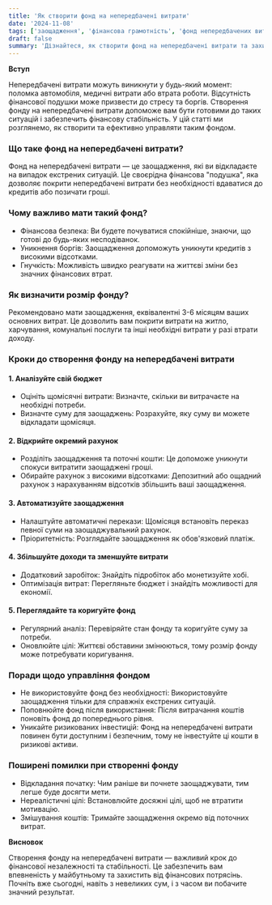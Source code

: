 ```yaml
---
title: 'Як створити фонд на непередбачені витрати'
date: '2024-11-08'
tags: ['заощадження', 'фінансова грамотність', 'фонд непередбачених витрат']
draft: false
summary: 'Дізнайтеся, як створити фонд на непередбачені витрати та захистити себе від фінансових труднощів. Практичні поради для українців щодо створення фінансової подушки безпеки.'
---
```


**Вступ**

Непередбачені витрати можуть виникнути у будь-який момент: поломка автомобіля, медичні витрати або втрата роботи. Відсутність фінансової подушки може призвести до стресу та боргів. Створення фонду на непередбачені витрати допоможе вам бути готовими до таких ситуацій і забезпечить фінансову стабільність. У цій статті ми розглянемо, як створити та ефективно управляти таким фондом.

### Що таке фонд на непередбачені витрати?

Фонд на непередбачені витрати — це заощадження, які ви відкладаєте на випадок екстрених ситуацій. Це своєрідна фінансова "подушка", яка дозволяє покрити непередбачені витрати без необхідності вдаватися до кредитів або позичати гроші.

### Чому важливо мати такий фонд?

- Фінансова безпека: Ви будете почуватися спокійніше, знаючи, що готові до будь-яких несподіванок.
- Уникнення боргів: Заощадження допоможуть уникнути кредитів з високими відсотками.
- Гнучкість: Можливість швидко реагувати на життєві зміни без значних фінансових втрат.

### Як визначити розмір фонду?

Рекомендовано мати заощадження, еквівалентні 3-6 місяцям ваших основних витрат. Це дозволить вам покрити витрати на житло, харчування, комунальні послуги та інші необхідні витрати у разі втрати доходу.

### Кроки до створення фонду на непередбачені витрати

#### 1. Аналізуйте свій бюджет

- Оцініть щомісячні витрати: Визначте, скільки ви витрачаєте на необхідні потреби.
- Визначте суму для заощаджень: Розрахуйте, яку суму ви можете відкладати щомісяця.

#### 2. Відкрийте окремий рахунок

- Розділіть заощадження та поточні кошти: Це допоможе уникнути спокуси витратити заощаджені гроші.
- Обирайте рахунок з високими відсотками: Депозитний або ощадний рахунок з нарахуванням відсотків збільшить ваші заощадження.

#### 3. Автоматизуйте заощадження

- Налаштуйте автоматичні перекази: Щомісяця встановіть переказ певної суми на заощаджувальний рахунок.
- Пріоритетність: Розглядайте заощадження як обов'язковий платіж.

#### 4. Збільшуйте доходи та зменшуйте витрати

- Додатковий заробіток: Знайдіть підробіток або монетизуйте хобі.
- Оптимізація витрат: Перегляньте бюджет і знайдіть можливості для економії.

#### 5. Переглядайте та коригуйте фонд

- Регулярний аналіз: Перевіряйте стан фонду та коригуйте суму за потреби.
- Оновлюйте цілі: Життєві обставини змінюються, тому розмір фонду може потребувати коригування.

### Поради щодо управління фондом

- Не використовуйте фонд без необхідності: Використовуйте заощадження тільки для справжніх екстрених ситуацій.
- Поповнюйте фонд після використання: Після витрачання коштів поновіть фонд до попереднього рівня.
- Уникайте ризикованих інвестицій: Фонд на непередбачені витрати повинен бути доступним і безпечним, тому не інвестуйте ці кошти в ризикові активи.

### Поширені помилки при створенні фонду

- Відкладання початку: Чим раніше ви почнете заощаджувати, тим легше буде досягти мети.
- Нереалістичні цілі: Встановлюйте досяжні цілі, щоб не втратити мотивацію.
- Змішування коштів: Тримайте заощадження окремо від поточних витрат.

**Висновок**

Створення фонду на непередбачені витрати — важливий крок до фінансової незалежності та стабільності. Це забезпечить вам впевненість у майбутньому та захистить від фінансових потрясінь. Почніть вже сьогодні, навіть з невеликих сум, і з часом ви побачите значний результат.
